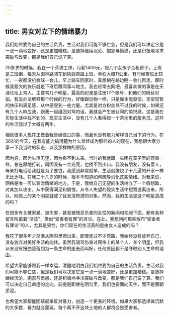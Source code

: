 ```yaml
---
---
---
```

title: 男女对立下的情绪暴力
---




我们始终要为自己的生活负责，生活对我们可能不够仁慈，但是我们可以决定它是一点一滴地变好，还是更加糟糕。是选择继续沉沦、抱怨与愤懑，还是积极地寻求突破与改变，都是我们自己说了算。

20多岁的时候，我在一个茶坊工作，月薪1400元，跟几个女孩子合租房子，上班是三班倒，每天从田林路骑车到陕西南路上班，单程大概11公里。有时候夜班比较忙，一夜都没机会眯一会儿，早上骑车回家时，真想躺在路边睡一会儿再走。那时候我最大的快乐就是下班后跟同事斗地主。我也经常去网吧，最喜欢做的事是在天涯论坛上骂人，主要骂几个明星，最高的纪录是注册17个账号，和他们的粉丝对掐。我没办法解释那个时候的行为，好像跟动物一样，只是靠本能驱使，享受短暂的快乐和满足感，从中感受到一些力量。尤其是对方粉丝骂不过我的时候，如果还有几个人响应我，跟我一起组团对骂的话，我就会产生被认同的愉悦感。这是我在实际生活中找不到的，现实生活中，没有几个人看得起一个茶坊里的服务员。这样的生活我过了大概有两年。

相信很多人现在正做着我曾经做过的事，而且也没有能力解释自己当下的行为。在38岁的今天，在我有能力搞清楚为什么曾经成为那样的人的现在，我想跟大家分享一下我当时的状态，以及那样做的原因。

因为穷，因为生活无望，因为看不到未来。当时的我就跟一头困在笼子里的野兽一样，总在原地打转，周围没有一丝光亮，也找不到出口。我没有朋友，没有爱人，母亲打电话给我就是为了要钱，我感到非常孤单，生活就像烧了十几遍的开水一样无比乏味。在我二十几岁的时候，根本不知道如何疏导消化这些情绪。对我来说，网络是唯一可以宣泄情绪的地方。于是，我给自己无望的生活树立了一个假想敌，对其加以攻击，从中获得满足和愉悦，从令人失望的现实生活中短暂逃离出来。所以，网络上的某个明星就成了我发泄愤懑的对象。然而，我的生活是这个明星造成的吗？

在很多有关被家暴、被伤害，甚至被残忍杀害的女性的新闻和视频下面，都有各种留言叫嚣着“活该”，类似“受害者有罪”的言论。在此，我想问问那些散布“受害者有罪论”的人，尤其是男性，你们现在的生活真的是由女人造成的吗？

我花了很多年才渐渐从阴沟里爬出来，即使走过不少弯路，我始终没有放弃自己，没有放弃对美好生活的向往。虽然我谩骂伤害过网络上的某个人、某个明星，但我从来没有扭曲堕落到为一条生命的逝去而叫好，任何原因都不是夺取别人生命的理由。

希望大家能够跟我一样幸运，清醒地明白我们始终要为自己的生活负责，生活对我们可能不够仁慈，但是我们可以决定它是一点一滴地变好，还是更加糟糕。是选择继续沉沦、抱怨与愤懑，还是积极地寻求突破与改变，都是我们自己说了算。我们可以决定自己命运的走向，前提是即使在阴沟里，我们也要面向天空，而不是面朝淤泥。

也希望大家都能团结起来反对暴力，创造一个更美的环境。如果大家都选择做沉默的大多数，暴力就会蔓延，每个离不开这块土地的人都将会是受害者。